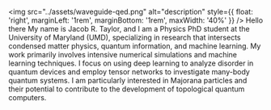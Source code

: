 
<img
  src="../assets/waveguide-qed.png"
  alt="description"
  style={{ float: 'right', marginLeft: '1rem', marginBottom: '1rem', maxWidth: '40%' }}
/>
Hello there
My name is Jacob R. Taylor, and I am a Physics PhD student at the University of Maryland (UMD), specializing in research that intersects condensed matter physics, quantum information, and machine learning. My work primarily involves intensive numerical simulations and machine learning techniques. I focus on using deep learning to analyze disorder in quantum devices and employ tensor networks to investigate many-body quantum systems. I am particularly interested in Majorana particles and their potential to contribute to the development of topological quantum computers.
